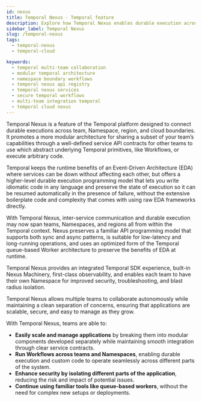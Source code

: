 ```yaml
---
id: nexus
title: Temporal Nexus - Temporal feature
description: Explore how Temporal Nexus enables durable execution across team and namespace boundaries and promotes a modular architecture that enables each team to have their own namespace for improved security, troubleshooting, and blast radius isolation.
sidebar_label: Temporal Nexus
slug: /temporal-nexus
tags:
  - temporal-nexus
  - temporal-cloud

keywords:
  - temporal multi-team collaboration
  - modular temporal architecture
  - namespace boundary workflows
  - temporal nexus api registry
  - temporal nexus services
  - secure temporal workflows
  - multi-team integration temporal
  - temporal cloud nexus
---
```


Temporal Nexus is a feature of the Temporal platform designed to connect durable executions across team, Namespace, region, and cloud boundaries. 
It promotes a more modular architecture for sharing a subset of your team’s capabilities through a well-defined service API contracts for other teams to use which abstract underlying Temporal primitives, like Workflows, or execute arbitrary code.

Temporal keeps the runtime benefits of an Event-Driven Architecture (EDA) where services can be down without affecting each other, but offers a higher-level durable execution programming model that lets you write idiomatic code in any language and preserve the state of execution so it can be resumed automatically in the presence of failure, without the extensive boilerplate code and complexity that comes with using raw EDA frameworks directly.

With Temporal Nexus, inter-service communication and durable execution may now span teams, Namespaces, and regions all from within the Temporal context. 
Nexus preserves a familiar API programming model that supports both sync and async patterns, is suitable for low-latency and long-running operations, and uses an optimized form of the Temporal queue-based Worker architecture to preserve the benefits of EDA at runtime.

Temporal Nexus provides an integrated Temporal SDK experience, built-in Nexus Machinery, first-class observability, and enables each team to have their own Namespace for improved security, troubleshooting, and blast radius isolation.

Temporal Nexus allows multiple teams to collaborate autonomously while maintaining a clean separation of concerns, ensuring that applications are scalable, secure, and easy to manage as they grow.

With Temporal Nexus, teams are able to:
- **Easily scale and manage applications** by breaking them into modular components developed separately while maintaining smooth integration through clear service contracts.
- **Run Workflows across teams and Namespaces**, enabling durable execution and custom code to operate seamlessly across different parts of the system.
- **Enhance security by isolating different parts of the application**, reducing the risk and impact of potential issues.
- **Continue using familiar tools like queue-based workers**, without the need for complex new setups or deployments.

